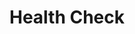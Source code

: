 ---
title: "Health Check"
meta_title: "Health Check craft"
description: "Craft de Health Check"
rank: "b"
draft: false
name: "Health Check"
recipe_img: "https://wiki.pokexgames.com/images/9/9f/Health-check.png"
level: 78
craft_time: 259200
result: 1
value_npc: 1
ingredients:
  - name: "Future Orb"
    quantity: 200
    item_img: "https://wiki.pokexgames.com/images/8/86/FutureooOrb.png"
    value_npc: 1
  - name: "Mystic Star"
    quantity: 1
    item_img: "https://wiki.pokexgames.com/images/0/07/GUc8LUi.png"
    value_npc: 1
  - name: "Rat Tail"
    quantity: 30
    item_img: "https://wiki.pokexgames.com/images/5/5a/Rat_Tail.png"
    value_npc: 1
  - name: "Bull Tail"
    quantity: 30
    item_img: "https://wiki.pokexgames.com/images/1/1c/Bull_Tail.png"
    value_npc: 1
  - name: "Snake Tail"
    quantity: 30
    item_img: "https://wiki.pokexgames.com/images/6/6c/Snake_Tail.png"
    value_npc: 1
  - name: "Bug Antenna"
    quantity: 10
    item_img: "https://wiki.pokexgames.com/images/1/1c/Bug_Antenna.png"
    value_npc: 1
  - name: "Venom Flute"
    quantity: 20
    item_img: "https://wiki.pokexgames.com/images/9/92/Venom_Flute.png"
    value_npc: 1
  - name: "Iron Bar"
    quantity: 480
    item_img: "https://wiki.pokexgames.com/images/6/6c/Iron_Bar.png"
    value_npc: 1
---